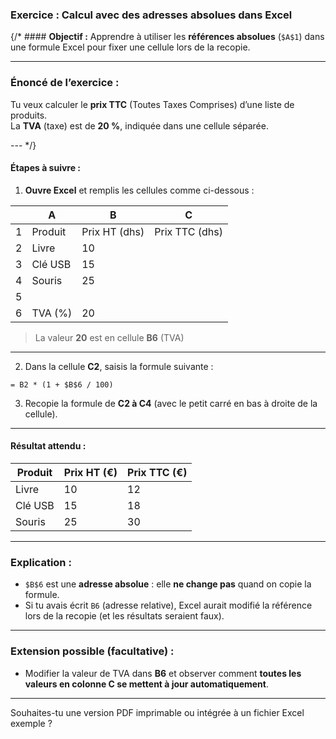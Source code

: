### **Exercice : Calcul avec des adresses absolues dans Excel**

{/* #### **Objectif :**
Apprendre à utiliser les **références absolues** (`$A$1`) dans une formule Excel pour fixer une cellule lors de la recopie.

---

### **Énoncé de l’exercice :**

Tu veux calculer le **prix TTC** (Toutes Taxes Comprises) d’une liste de produits.  
La **TVA** (taxe) est de **20 %**, indiquée dans une cellule séparée.

--- */}

#### **Étapes à suivre :**

1. **Ouvre Excel** et remplis les cellules comme ci-dessous :

|     | A        | B          | C         |  
|-----|----------|------------|-----------|  
| 1    | Produit  | Prix HT (dhs)| Prix TTC (dhs) |  
| 2    | Livre    | 10         |           |  
|  3   | Clé USB  | 15         |           |  
|  4   | Souris   | 25         |           |  
|  5   |          |            |           |  
|  6   | TVA (%)  | 20         |           |  

> La valeur **20** est en cellule **B6** (TVA)

---

2. Dans la cellule **C2**, saisis la formule suivante :  
```excel
= B2 * (1 + $B$6 / 100)
```

3. Recopie la formule de **C2 à C4** (avec le petit carré en bas à droite de la cellule).

---

#### **Résultat attendu :**

| Produit  | Prix HT (€) | Prix TTC (€) |
|----------|-------------|---------------|
| Livre    | 10          | 12            |
| Clé USB  | 15          | 18            |
| Souris   | 25          | 30            |

---

### **Explication :**

- `$B$6` est une **adresse absolue** : elle **ne change pas** quand on copie la formule.
- Si tu avais écrit `B6` (adresse relative), Excel aurait modifié la référence lors de la recopie (et les résultats seraient faux).

---

### **Extension possible (facultative)** :

- Modifier la valeur de TVA dans **B6** et observer comment **toutes les valeurs en colonne C se mettent à jour automatiquement**.

---

Souhaites-tu une version PDF imprimable ou intégrée à un fichier Excel exemple ? 